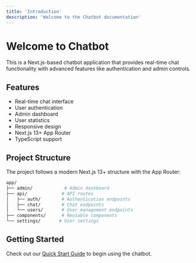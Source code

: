 ```yaml
---
title: 'Introduction'
description: 'Welcome to the Chatbot documentation'
---
```


# Welcome to Chatbot

This is a Next.js-based chatbot application that provides real-time chat functionality with advanced features like authentication and admin controls.

## Features

- Real-time chat interface
- User authentication
- Admin dashboard
- User statistics
- Responsive design
- Next.js 13+ App Router
- TypeScript support

## Project Structure

The project follows a modern Next.js 13+ structure with the App Router:

```bash
app/
├── admin/            # Admin dashboard
├── api/             # API routes
│   ├── auth/        # Authentication endpoints
│   ├── chat/        # Chat endpoints
│   └── users/       # User management endpoints
├── components/      # Reusable components
└── settings/       # User settings
```

## Getting Started

Check out our [Quick Start Guide](/quickstart) to begin using the chatbot.
